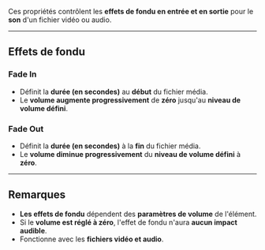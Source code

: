 Ces propriétés contrôlent les **effets de fondu en entrée et en sortie** pour le **son** d'un fichier vidéo ou audio.

***

## **Effets de fondu**

### **Fade In**

* Définit la **durée (en secondes)** au **début** du fichier média.
* Le **volume augmente progressivement** de **zéro** jusqu'au **niveau de volume défini**.

### **Fade Out**

* Définit la **durée (en secondes)** à la **fin** du fichier média.
* Le **volume diminue progressivement** du **niveau de volume défini** à **zéro**.

***

## **Remarques**

* **Les effets de fondu** dépendent des **paramètres de volume** de l'élément.
* Si le **volume est réglé à zéro**, l'effet de fondu n'aura **aucun impact audible**.
* Fonctionne avec les **fichiers vidéo et audio**.
